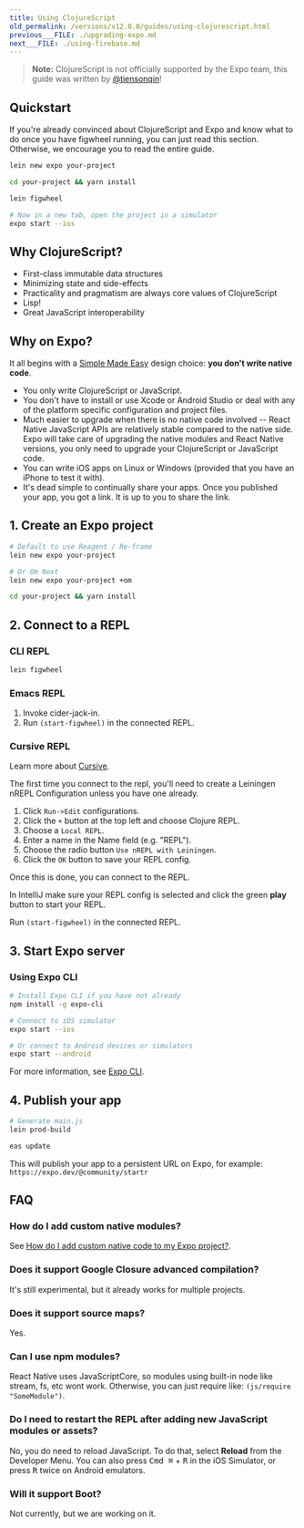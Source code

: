 ```yaml
---
title: Using ClojureScript
old_permalink: /versions/v12.0.0/guides/using-clojurescript.html
previous___FILE: ./upgrading-expo.md
next___FILE: ./using-firebase.md
---
```


> **Note:** ClojureScript is not officially supported by the Expo team, this guide was written by [@tiensonqin](https://github.com/tiensonqin)!

## Quickstart

If you're already convinced about ClojureScript and Expo and know what to do once you have figwheel running, you can just read this section. Otherwise, we encourage you to read the entire guide.

```sh
lein new expo your-project

cd your-project && yarn install

lein figwheel

# Now in a new tab, open the project in a simulator
expo start --ios
```

## Why ClojureScript?

- First-class immutable data structures
- Minimizing state and side-effects
- Practicality and pragmatism are always core values of ClojureScript
- Lisp!
- Great JavaScript interoperability

## Why on Expo?

It all begins with a [Simple Made Easy](https://www.infoq.com/presentations/Simple-Made-Easy) design choice: **you don't write native code**.

- You only write ClojureScript or JavaScript.
- You don't have to install or use Xcode or Android Studio or deal with any of the platform specific configuration and project files.
- Much easier to upgrade when there is no native code involved -- React Native JavaScript APIs are relatively stable compared to the native side. Expo will take care of upgrading the native modules and React Native versions, you only need to upgrade your ClojureScript or JavaScript code.
- You can write iOS apps on Linux or Windows (provided that you have an iPhone to test it with).
- It's dead simple to continually share your apps. Once you published your app, you got a link. It is up to you to share the link.

## 1. Create an Expo project

```sh
# Default to use Reagent / Re-frame
lein new expo your-project

# Or Om Next
lein new expo your-project +om

cd your-project && yarn install
```

## 2. Connect to a REPL

### CLI REPL

```sh
lein figwheel
```

### Emacs REPL

1.  Invoke cider-jack-in.
2.  Run `(start-figwheel)` in the connected REPL.

### Cursive REPL

Learn more about [Cursive](https://cursive-ide.com/).

The first time you connect to the repl, you'll need to create a Leiningen nREPL Configuration unless you have one already.

1.  Click `Run->Edit` configurations.
2.  Click the `+` button at the top left and choose Clojure REPL.
3.  Choose a `Local REPL`.
4.  Enter a name in the Name field (e.g. "REPL").
5.  Choose the radio button `Use nREPL with Leiningen`.
6.  Click the `OK` button to save your REPL config.

Once this is done, you can connect to the REPL.

In IntelliJ make sure your REPL config is selected and click the green **play** button to start your REPL.

Run `(start-figwheel)` in the connected REPL.

## 3. Start Expo server

### Using Expo CLI

```sh
# Install Expo CLI if you have not already
npm install -g expo-cli

# Connect to iOS simulator
expo start --ios

# Or connect to Android devices or simulators
expo start --android
```

For more information, see [Expo CLI](../workflow/expo-cli.mdx).

## 4. Publish your app

```sh
# Generate main.js
lein prod-build

eas update
```

This will publish your app to a persistent URL on Expo, for example: `https://expo.dev/@community/startr`

## FAQ

### How do I add custom native modules?

See [How do I add custom native code to my Expo project?](../introduction/faq.md#faq).

### Does it support Google Closure advanced compilation?

It's still experimental, but it already works for multiple projects.

### Does it support source maps?

Yes.

### Can I use npm modules?

React Native uses JavaScriptCore, so modules using built-in node like stream, fs, etc wont work. Otherwise, you can just require like: `(js/require "SomeModule")`.

### Do I need to restart the REPL after adding new JavaScript modules or assets?

No, you do need to reload JavaScript. To do that, select **Reload** from the Developer Menu. You can also press <kbd>Cmd ⌘</kbd> + <kbd>R</kbd> in the iOS Simulator, or press <kbd>R</kbd> twice on Android emulators.

### Will it support Boot?

Not currently, but we are working on it.

